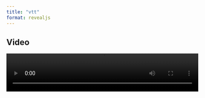```yaml
---
title: "vtt"
format: revealjs
---
```



## Video

<video width="500" height="100" controls>
<source src="test.mp4" type="video/mp4">
<track src="test-en-US.vtt" default>
</video>




